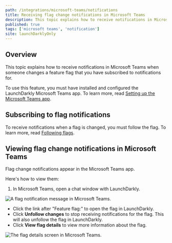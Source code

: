 ```yaml
---
path: /integrations/microsoft-teams/notifications
title: Receiving flag change notifications in Microsoft Teams
description: This topic explains how to receive notifications in Microsoft Teams when someone changes a feature flag that you have subscribed to notifications for.
published: true
tags: ['microsoft teams', 'notification']
site: launchDarklyOnly
---
```


## Overview

This topic explains how to receive notifications in Microsoft Teams when someone changes a feature flag that you have subscribed to notifications for.

To use this feature, you must have installed and configured the LaunchDarkly Microsoft Teams app. To learn more, read [Setting up the Microsoft Teams app](/integrations/microsoft-teams/setting-up).

## Subscribing to flag notifications

To receive notifications when a flag is changed, you must follow the flag. To learn more, read [Following flags](/home/organize/flags-list#following-flags).

## Viewing flag change notifications in Microsoft Teams

Flag change notifications appear in the Microsoft Teams app. 

Here's how to view them:

1. In Microsoft Teams, open a chat window with LaunchDarkly.

![A flag notification message in Microsoft Teams.](teams-ld-flag-notification.png)

- Click the link after "Feature flag:" to open the flag in LaunchDarkly.
- Click **Unfollow changes** to stop receiving notifications for the flag. This will also unfollow the flag in LaunchDarkly.
- Click **View flag details** to view more information about the flag.

![The flag details screen in Microsoft Teams.](teams-ld-flag-details.png)
